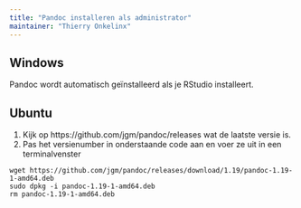 ```yaml
---
title: "Pandoc installeren als administrator"
maintainer: "Thierry Onkelinx"
---
```


## Windows

Pandoc wordt automatisch geïnstalleerd als je RStudio installeert.

## Ubuntu

1. Kijk op https://github.com/jgm/pandoc/releases wat de laatste versie is.
1. Pas het versienumber in onderstaande code aan en voer ze uit in een terminalvenster

```
wget https://github.com/jgm/pandoc/releases/download/1.19/pandoc-1.19-1-amd64.deb
sudo dpkg -i pandoc-1.19-1-amd64.deb
rm pandoc-1.19-1-amd64.deb
```
